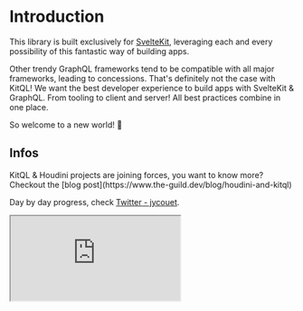
# Introduction

This library is built exclusively for [SvelteKit](https://kit.svelte.dev/), leveraging each and every possibility of this fantastic way of building apps.

Other trendy GraphQL frameworks tend to be compatible with all major frameworks, leading to concessions. That's definitely not the case with KitQL! We want the best developer experience to build apps with SvelteKit & GraphQL. From tooling to client and server! All best practices combine in one place.

So welcome to a new world! 🥳

## Infos

<Callout>
  KitQL & Houdini projects are joining forces, you want to know more? Checkout the [blog
  post](https://www.the-guild.dev/blog/houdini-and-kitql)
</Callout>

Day by day progress, check [Twitter - jycouet](https://twitter.com/jycouet/status/1486052645567672324).

<iframe src="https://youtube.com/embed/Ggz5cvxDwFs" />
